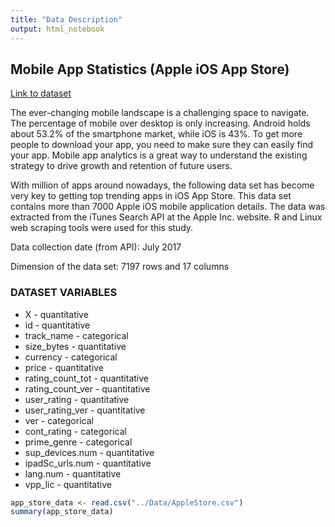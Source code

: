 ```yaml
---
title: "Data Description"
output: html_notebook
---
```


## Mobile App Statistics (Apple iOS App Store)

<a href="https://www.kaggle.com/ramamet4/app-store-apple-data-set-10k-apps/downloads/app-store-apple-data-set-10k-apps.zip/7">Link to dataset</a>

The ever-changing mobile landscape is a challenging space to navigate. The percentage of mobile over desktop is only increasing. Android holds about 53.2% of the smartphone market, while iOS is 43%. To get more people to download your app, you need to make sure they can easily find your app. Mobile app analytics is a great way to understand the existing strategy to drive growth and retention of future users.

With million of apps around nowadays, the following data set has become very key to getting top trending apps in iOS App Store. This data set contains more than 7000 Apple iOS mobile application details. The data was extracted from the iTunes Search API at the Apple Inc. website. R and Linux web scraping tools were used for this study.

Data collection date (from API): July 2017

Dimension of the data set: 7197 rows and 17 columns

### DATASET VARIABLES

- X - quantitative
- id - quantitative
- track_name - categorical
- size_bytes - quantitative
- currency - categorical
- price - quantitative
- rating_count_tot - quantitative
- rating_count_ver - quantitative
- user_rating - quantitative
- user_rating_ver - quantitative
- ver - categorical
- cont_rating - categorical
- prime_genre - categorical
- sup_devices.num - quantitative
- ipadSc_urls.num - quantitative
- lang.num - quantitative
- vpp_lic - quantitative



```r
app_store_data <- read.csv("../Data/AppleStore.csv")
summary(app_store_data)
```

